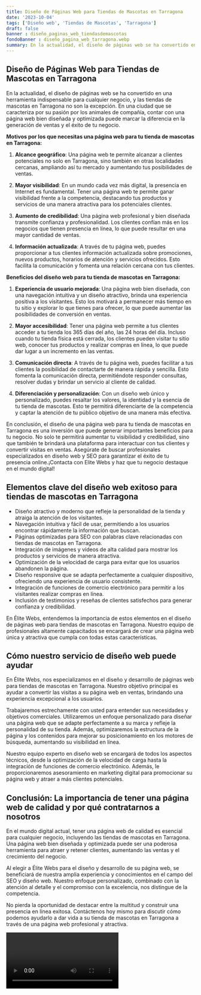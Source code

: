 ```yaml
---
title: Diseño de Páginas Web para Tiendas de Mascotas en Tarragona
date: '2023-10-04'
tags: ['Diseño web', 'Tiendas de Mascotas', 'Tarragona']
draft: false
banner : diseño_paginas_web_tiendasdemascotas
fondoBanner : diseño_pagina_web_tarragona.webp
summary: En la actualidad, el diseño de páginas web se ha convertido en una herramienta indispensable para cualquier negocio, y las tiendas de mascotas en Tarragona no son la excepción. En una ciudad que se caracteriza por su pasión por los animales de compañía, contar con una página web bien diseñada y optimizada puede marcar la diferencia en la generación de ventas y el éxito de tu negocio.
---
```


## **Diseño de Páginas Web para Tiendas de Mascotas en Tarragona**

En la actualidad, el diseño de páginas web se ha convertido en una herramienta indispensable para cualquier negocio, y las tiendas de mascotas en Tarragona no son la excepción. En una ciudad que se caracteriza por su pasión por los animales de compañía, contar con una página web bien diseñada y optimizada puede marcar la diferencia en la generación de ventas y el éxito de tu negocio.

**Motivos por los que necesitas una página web para tu tienda de mascotas en Tarragona:**

1. **Alcance geográfico**: Una página web te permite alcanzar a clientes potenciales no solo en Tarragona, sino también en otras localidades cercanas, ampliando así tu mercado y aumentando tus posibilidades de ventas.

2. **Mayor visibilidad**: En un mundo cada vez más digital, la presencia en Internet es fundamental. Tener una página web te permite ganar visibilidad frente a la competencia, destacando tus productos y servicios de una manera atractiva para los potenciales clientes.

3. **Aumento de credibilidad**: Una página web profesional y bien diseñada transmite confianza y profesionalidad. Los clientes confían más en los negocios que tienen presencia en línea, lo que puede resultar en una mayor cantidad de ventas.

4. **Información actualizada**: A través de tu página web, puedes proporcionar a tus clientes información actualizada sobre promociones, nuevos productos, horarios de atención y servicios ofrecidos. Esto facilita la comunicación y fomenta una relación cercana con tus clientes.

**Beneficios del diseño web para tu tienda de mascotas en Tarragona:**

1. **Experiencia de usuario mejorada**: Una página web bien diseñada, con una navegación intuitiva y un diseño atractivo, brinda una experiencia positiva a los visitantes. Esto los motivará a permanecer más tiempo en tu sitio y explorar lo que tienes para ofrecer, lo que puede aumentar las posibilidades de conversión en ventas.

2. **Mayor accesibilidad**: Tener una página web permite a tus clientes acceder a tu tienda los 365 días del año, las 24 horas del día. Incluso cuando tu tienda física está cerrada, los clientes pueden visitar tu sitio web, conocer tus productos y realizar compras en línea, lo que puede dar lugar a un incremento en las ventas.

3. **Comunicación directa**: A través de tu página web, puedes facilitar a tus clientes la posibilidad de contactarte de manera rápida y sencilla. Esto fomenta la comunicación directa, permitiéndote responder consultas, resolver dudas y brindar un servicio al cliente de calidad.

4. **Diferenciación y personalización**: Con un diseño web único y personalizado, puedes resaltar los valores, la identidad y la esencia de tu tienda de mascotas. Esto te permitirá diferenciarte de la competencia y captar la atención de tu público objetivo de una manera más efectiva.

En conclusión, el diseño de una página web para tu tienda de mascotas en Tarragona es una inversión que puede generar importantes beneficios para tu negocio. No solo te permitirá aumentar tu visibilidad y credibilidad, sino que también te brindará una plataforma para interactuar con tus clientes y convertir visitas en ventas. Asegúrate de buscar profesionales especializados en diseño web y SEO para garantizar el éxito de tu presencia online.¡Contacta con Elite Webs y haz que tu negocio destaque en el mundo digital!

<GifSeo />

<Cta />

## Elementos clave del diseño web exitoso para tiendas de mascotas en Tarragona

- Diseño atractivo y moderno que refleje la personalidad de la tienda y atraiga la atención de los visitantes.
- Navegación intuitiva y fácil de usar, permitiendo a los usuarios encontrar rápidamente la información que buscan.
- Páginas optimizadas para SEO con palabras clave relacionadas con tiendas de mascotas en Tarragona.
- Integración de imágenes y vídeos de alta calidad para mostrar los productos y servicios de manera atractiva.
- Optimización de la velocidad de carga para evitar que los usuarios abandonen la página.
- Diseño responsive que se adapta perfectamente a cualquier dispositivo, ofreciendo una experiencia de usuario consistente.
- Integración de funciones de comercio electrónico para permitir a los visitantes realizar compras en línea.
- Inclusión de testimonios y reseñas de clientes satisfechos para generar confianza y credibilidad.

En Élite Webs, entendemos la importancia de estos elementos en el diseño de páginas web para tiendas de mascotas en Tarragona. Nuestro equipo de profesionales altamente capacitados se encargará de crear una página web única y atractiva que cumpla con todas estas características.

## Cómo nuestro servicio de diseño web puede ayudar

En Élite Webs, nos especializamos en el diseño y desarrollo de páginas web para tiendas de mascotas en Tarragona. Nuestro objetivo principal es ayudar a convertir las visitas a su página web en ventas, brindando una experiencia excepcional a los usuarios.

Trabajaremos estrechamente con usted para entender sus necesidades y objetivos comerciales. Utilizaremos un enfoque personalizado para diseñar una página web que se adapte perfectamente a su marca y refleje la personalidad de su tienda. Además, optimizaremos la estructura de la página y los contenidos para mejorar su posicionamiento en los motores de búsqueda, aumentando su visibilidad en línea.

Nuestro equipo experto en diseño web se encargará de todos los aspectos técnicos, desde la optimización de la velocidad de carga hasta la integración de funciones de comercio electrónico. Además, le proporcionaremos asesoramiento en marketing digital para promocionar su página web y atraer a más clientes potenciales.

## Conclusión: La importancia de tener una página web de calidad y por qué contratarnos a nosotros

En el mundo digital actual, tener una página web de calidad es esencial para cualquier negocio, incluyendo las tiendas de mascotas en Tarragona. Una página web bien diseñada y optimizada puede ser una poderosa herramienta para atraer y retener clientes, aumentando las ventas y el crecimiento del negocio.

Al elegir a Élite Webs para el diseño y desarrollo de su página web, se beneficiará de nuestra amplia experiencia y conocimientos en el campo del SEO y diseño web. Nuestro enfoque personalizado, combinado con la atención al detalle y el compromiso con la excelencia, nos distingue de la competencia.

No pierda la oportunidad de destacar entre la multitud y construir una presencia en línea exitosa. Contáctenos hoy mismo para discutir cómo podemos ayudarlo a dar vida a su tienda de mascotas en Tarragona a través de una página web profesional y atractiva.

<Video />

<CtaBot job='Tiendas de Mascotas' city='Tarragona'/>

<Gmaps query='Tarragona+españa+maps' />